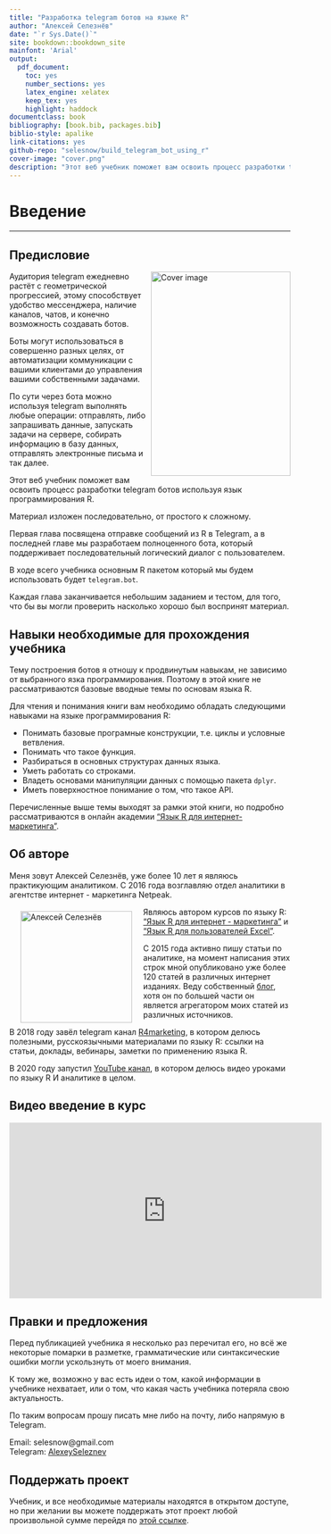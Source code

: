 ```yaml
--- 
title: "Разработка telegram ботов на языке R"
author: "Алексей Селезнёв"
date: "`r Sys.Date()`"
site: bookdown::bookdown_site
mainfont: 'Arial'
output: 
  pdf_document: 
    toc: yes
    number_sections: yes
    latex_engine: xelatex
    keep_tex: yes
    highlight: haddock
documentclass: book
bibliography: [book.bib, packages.bib]
biblio-style: apalike
link-citations: yes
github-repo: "selesnow/build_telegram_bot_using_r"
cover-image: "cover.png"
description: "Этот веб учебник поможет вам освоить процесс разработки telegram ботов используя язык программирования R."
---
```


# Введение {-}

------

## Предисловие {-}

<a href="https://selesnow.github.io"><img src="cover.png" width="250" height="366" align="right" alt="Cover image" /></a>

Аудитория telegram ежедневно растёт с геометрической прогрессией, этому способствует удобство мессенджера, наличие каналов, чатов, и конечно возможность создавать ботов. 

Боты могут использоваться в совершенно разных целях, от автоматизации коммуникации с вашими клиентами до управления вашими собственными задачами. 

По сути через бота можно используя telegram выполнять любые операции: отправлять, либо запрашивать данные, запускать задачи на сервере, собирать информацию в базу данных, отправлять электронные письма и так далее. 

Этот веб учебник поможет вам освоить процесс разработки telegram ботов используя язык программирования R.

Материал изложен последовательно, от простого к сложному. 

Первая глава посвящена отправке сообщений из R в Telegram, а в последней главе мы разработаем полноценного бота, который поддерживает последовательный логический диалог с пользователем.

В ходе всего учебника основным R пакетом который мы будем использовать будет `telegram.bot`.

Каждая глава заканчивается небольшим заданием и тестом, для того, что бы вы могли проверить насколько хорошо был воспринят материал.

## Навыки необходимые для прохождения учебника {-}

Тему построения ботов я отношу к продвинутым навыкам, не зависимо от выбранного язка программирования. Поэтому в этой книге не рассматриваются базовые вводные темы по основам языка R. 

Для чтения и понимания книги вам необходимо обладать следующими навыками на языке программирования R:

* Понимать базовые програмные конструкции, т.е. циклы и условные ветвления.
* Понимать что такое функция.
* Разбираться в основных структурах данных языка.
* Уметь работать со строками.
* Владеть основами манипуляции данных с помощью пакета `dplyr`.
* Иметь поверхностное понимание о том, что такое API.

Перечисленные выше темы выходят за рамки этой книги, но подробно рассматриваются в онлайн академии ["Язык R для интернет-маркетинга"](https://r-for-marketing.netpeak.net/).

## Об авторе {-}

Меня зовут Алексей Селезнёв, уже более 10 лет я являюсь практикующим аналитиком. С 2016 года возглавляю отдел аналитики в агентстве интернет - маркетинга Netpeak.

<a href="https://selesnow.github.io"><img src="author.png" width="200" height="200" align="left" alt="Алексей Селезнёв" hspace="20" vspace="7" /></a>

Являюсь автором курсов по языку R: ["Язык R для интернет - маркетинга"](https://needfordata.ru/r) и ["Язык R для пользователей Excel"](https://www.youtube.com/playlist?list=PLD2LDq8edf4pgGg16wYMobvIYy_0MI0kF).

С 2015 года активно пишу статьи по аналитике, на момент написания этих строк мной опубликовано уже более 120 статей в различных интернет изданиях. Веду собственный [блог](https://alexeyseleznev.wordpress.com/), хотя он по большей части он является агрегатором моих статей из различных источников.

В 2018 году завёл telegram канал [R4marketing](https://t.me/R4marketing), в котором делюсь полезными, русскоязычными материалами по языку R: ссылки на статьи, доклады, вебинары, заметки по применению языка R.

В 2020 году запустил [YouTube канал](https://bit.ly/36kliAp), в котором делюсь видео уроками по языку R И аналитике в целом.

## Видео введение в курс {-}
<iframe width="560" height="315" src="https://www.youtube.com/embed/iMZlUowNh5M" title="YouTube video player" frameborder="0" allow="accelerometer; autoplay; clipboard-write; encrypted-media; gyroscope; picture-in-picture" allowfullscreen></iframe>

## Правки и предложения {-}

Перед публикацией учебника я несколько раз перечитал его, но всё же некоторые помарки в разметке, грамматические или синтаксические ошибки могли ускользнуть от моего внимания. 

К тому же, возможно у вас есть идеи о том, какой информации в учебнике нехватает, или о том, что какая часть учебника потеряла свою актуальность.

По таким вопросам прошу писать мне либо на почту, либо напрямую в Telegram.

Email: selesnow@gmail.com <Br>
Telegram: [AlexeySeleznev](http://t.me/AlexeySeleznev)

## Поддержать проект {-}

Учебник, и все необходимые материалы находятся в открытом доступе, но при желании вы можете поддержать этот проект любой произвольной сумме перейдя по [этой ссылке](https://secure.wayforpay.com/payment/build_telegram_bot_using_r).
